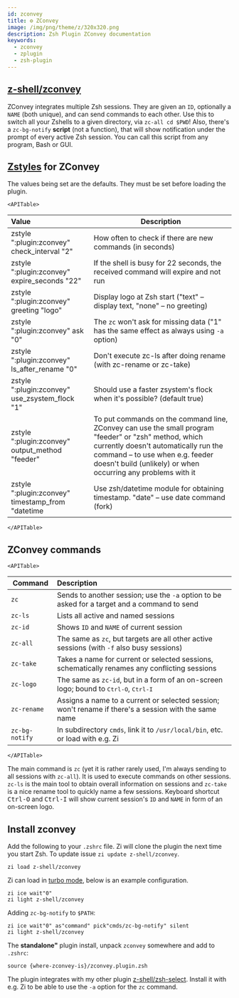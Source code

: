 ```yaml
---
id: zconvey
title: ⚙️ ZConvey
image: /img/png/theme/z/320x320.png
description: Zsh Plugin ZConvey documentation
keywords:
  - zconvey
  - zplugin
  - zsh-plugin
---
```


<!-- @format -->


## <i class="fa-brands fa-github"></i> [z-shell/zconvey][]

ZConvey integrates multiple Zsh sessions. They are given an `ID`, optionally a `NAME` (both unique), and can send commands to each other. Use this to switch all your Zshells to a given directory, via `zc-all cd $PWD`! Also, there's a `zc-bg-notify` **script** (not a function), that will show notification under the prompt of every active Zsh session. You can call this script from any program, Bash or GUI.

<ImgShow img='/img/cast/gif/zsh/zconvey.gif' alt='ZConvey Preview' />

## [Zstyles](/search?q=zstyle) for ZConvey

The values being set are the defaults. They must be set before loading the plugin.

```mdx-code-block
<APITable>
```

| Value                                             | Description                                                                                                                                                                                                                                      |
| :------------------------------------------------ | ------------------------------------------------------------------------------------------------------------------------------------------------------------------------------------------------------------------------------------------------ |
| zstyle ":plugin:zconvey" check_interval "2"       | How often to check if there are new commands (in seconds)                                                                                                                                                                                        |
| zstyle ":plugin:zconvey" expire_seconds "22"      | If the shell is busy for 22 seconds, the received command will expire and not run                                                                                                                                                                |
| zstyle ":plugin:zconvey" greeting "logo"          | Display logo at Zsh start ("text" – display text, "none" – no greeting)                                                                                                                                                                          |
| zstyle ":plugin:zconvey" ask "0"                  | The `zc` won't ask for missing data ("1" has the same effect as always using `-a` option)                                                                                                                                                        |
| zstyle ":plugin:zconvey" ls_after_rename "0"      | Don't execute zc-ls after doing rename (with zc-rename or zc-take)                                                                                                                                                                               |
| zstyle ":plugin:zconvey" use_zsystem_flock "1"    | Should use a faster zsystem's flock when it's possible? (default true)                                                                                                                                                                           |
| zstyle ":plugin:zconvey" output_method "feeder"   | To put commands on the command line, ZConvey can use the small program "feeder" or "zsh" method, which currently doesn't automatically run the command – to use when e.g. feeder doesn't build (unlikely) or when occurring any problems with it |
| zstyle ":plugin:zconvey" timestamp_from "datetime | Use zsh/datetime module for obtaining timestamp. "date" – use date command (fork)                                                                                                                                                                |

```mdx-code-block
</APITable>
```

## ZConvey commands

```mdx-code-block
<APITable>
```

| Command        | Description                                                                                            |
| -------------- | :----------------------------------------------------------------------------------------------------- |
| `zc`           | Sends to another session; use the `-a` option to be asked for a target and a command to send           |
| `zc-ls`        | Lists all active and named sessions                                                                    |
| `zc-id`        | Shows `ID` and `NAME` of current session                                                               |
| `zc-all`       | The same as `zc`, but targets are all other active sessions (with `-f` also busy sessions)             |
| `zc-take`      | Takes a name for current or selected sessions, schematically renames any conflicting sessions          |
| `zc-logo`      | The same as `zc-id`, but in a form of an on-screen logo; bound to <kbd>Ctrl-O</kbd>, <kbd>Ctrl-I</kbd> |
| `zc-rename`    | Assigns a name to a current or selected session; won't rename if there's a session with the same name  |
| `zc-bg-notify` | In subdirectory `cmds`, link it to `/usr/local/bin`, etc. or load with e.g. Zi                         |

```mdx-code-block
</APITable>
```

The main command is `zc` (yet it is rather rarely used, I'm always sending to all sessions with `zc-all`). It is used to execute commands on other sessions. `zc-ls` is the main tool to obtain overall information on sessions and `zc-take` is a nice rename tool to quickly name a few sessions. Keyboard shortcut <kbd>Ctrl-O</kbd> and <kbd>Ctrl-I</kbd> will show current session's `ID` and `NAME` in form of an on-screen logo.

## Install zconvey

<Tabs>
  <TabItem value="zi" label="Zi" default>

Add the following to your `.zshrc` file. Zi will clone the plugin the next time you start Zsh. To update issue `zi update z-shell/zconvey`.

```shell
zi load z-shell/zconvey
```

Zi can load in [turbo mode](/search?q=turbo+and+lucid), below is an example configuration.

```shell showLineNumbers
zi ice wait"0"
zi light z-shell/zconvey
```

Adding `zc-bg-notify` to `$PATH`:

```shell showLineNumbers
zi ice wait"0" as"command" pick"cmds/zc-bg-notify" silent
zi light z-shell/zconvey
```

  </TabItem>
  <TabItem value="standalone" label="Standalone" default>

The **standalone"** plugin install, unpack `zconvey` somewhere and add to `.zshrc`:

```shell
source {where-zconvey-is}/zconvey.plugin.zsh
```

  </TabItem>
</Tabs>

The plugin integrates with my other plugin [z-shell/zsh-select][]. Install it with e.g. Zi to be able to use the `-a` option for the `zc` command.

<!-- end-of-file -->
<!-- links -->

[z-shell/zconvey]: https://github.com/z-shell/zconvey
[z-shell/zsh-select]: https://github.com/z-shell/zsh-select
